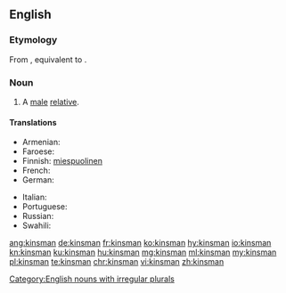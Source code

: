 ==English==

===Etymology===
From {{etyl|enm|en}} {{m|enm|kynnesman}}, equivalent to {{suffix|kin|alt1=kin’s|man|lang=en}}.

===Noun===
{{en-noun|kinsmen}}

# A [[male]] [[relative]].

====Translations====
{{trans-top|male relative}}
* Armenian: {{t+|hy|ազգական}}
* Faroese: {{t|fo|ættarmaður|m}}
* Finnish: [[miespuolinen#Finnish|miespuolinen]] {{t+|fi|sukulainen}}
* French: {{t+|fr|parent|m}}
* German: {{t+|de|Verwandter|m}}
{{trans-mid}}
* Italian: {{t|it|parente|m}}
* Portuguese: {{t+|pt|parente|m}}
* Russian: {{t+|ru|родственник|m}}
* Swahili: {{t+|sw|ndugu}}
{{trans-bottom}}

[[Category:English nouns with irregular plurals]]

[[ang:kinsman]]
[[de:kinsman]]
[[fr:kinsman]]
[[ko:kinsman]]
[[hy:kinsman]]
[[io:kinsman]]
[[kn:kinsman]]
[[ku:kinsman]]
[[hu:kinsman]]
[[mg:kinsman]]
[[ml:kinsman]]
[[my:kinsman]]
[[pl:kinsman]]
[[te:kinsman]]
[[chr:kinsman]]
[[vi:kinsman]]
[[zh:kinsman]]